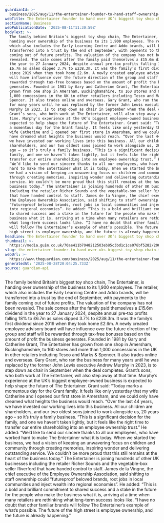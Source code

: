 ```yaml
---
guardianId: >-
  business/2025/aug/11/the-entertainer-founder-to-hand-staff-ownership-uk-biggest-toy-shop-chain
webTitle: The Entertainer founder to hand over UK’s biggest toy shop chain to staff
sectionName: Business
webPublicationDate: '2025-08-11T11:30:59Z'
bodyText: >-
  The family behind Britain’s biggest toy shop chain, The Entertainer, is
  handing over ownership of the business to its 1,900 employees. The retailer,
  which also includes the Early Learning Centre and Addo brands, will be
  transferred into a trust by the end of September, with payments to the family
  coming out of future profits. The valuation of the company has not been
  revealed. The sale comes after the family paid themselves a £15.6m dividend in
  the year to 27 January 2024, despite annual pre-tax profits falling 18% to
  £6.7m as sales dipped 3.7% to £238.3m. It was the family’s first dividend
  since 2019 when they took home £2.6m. A newly created employee advisory board
  will have influence over the future direction of the group and staff will be
  rewarded through tax-free bonuses based on the amount of profit the business
  generates. Founded in 1981 by Gary and Catherine Grant, The Entertainer has
  grown from one shop in Amersham, Buckinghamshire, to 160 stores and more than
  1,000 concessions in the UK in other retailers including Tesco and Marks &amp;
  Spencer. It also trades online and overseas. Gary Grant, who ran the business
  for many years until he was replaced by the former John Lewis executive Andrew
  Murphy in 2023, is to step down as chair in September when the deal completes.
  Grant’s sons, who both work at The Entertainer, will also step away at that
  time. Murphy’s experience at the UK’s biggest employee-owned business is
  expected to help shape the future of The Entertainer. Grant said: “Today marks
  a momentous day for the Grant family. It feels like only yesterday that my
  wife Catherine and I opened our first store in Amersham, and we could only
  have dreamed what heights the business would reach. “Over the last 44 years,
  we have invested our working lives into this business. All our children are
  shareholders, and our two oldest sons joined to work alongside us, 20 years
  ago – so it’s truly a family business. “This is a significant decision for the
  family, and one we haven’t taken lightly, but it feels like the right time to
  transfer our entire shareholding into an employee ownership trust.” He added:
  “We’d like to send our sincere thanks to all our employees, who have worked
  hard to make The Entertainer what it is today. When we started the business,
  we had a vision of keeping an unwavering focus on children and community
  through creating memories, inspiring wonder and delivering outstanding
  service. We couldn’t be more proud that this still remains at the heart of the
  business today.” The Entertainer is joining hundreds of other UK businesses
  including the retailer Richer Sounds and the vegetable-box seller Riverford
  that have handed control to staff. James de la Vingne, the chief executive of
  the Employee Ownership Association, said shifting to staff ownership could
  “futureproof beloved brands, root jobs in local communities and inject wealth
  into regional economies”. He added: “This is a bold and brilliant commitment
  to shared success and a stake in the future for the people who make the
  business what it is, arriving at a time when many retailers are rethinking
  what long-term success looks like. “I have no doubt that other familiar brands
  will follow The Entertainer’s example of what’s possible. The future of the
  high street is employee ownership, and the future is already happening.”
headline: The Entertainer founder to hand over UK’s biggest toy shop chain to staff
thumbnail: >-
  https://media.guim.co.uk/70ae411b7048212503eb85c3bd1c1ce078bf5282/290_0_4270_3415/500.jpg
slug: the-entertainer-founder-to-hand-over-uks-biggest-toy-shop-chain-to-staff
webUrl: >-
  https://www.theguardian.com/business/2025/aug/11/the-entertainer-founder-to-hand-staff-ownership-uk-biggest-toy-shop-chain
generatedAt: '2025-08-28T20:04:25.733Z'
source: guardian-api
---
```

The family behind Britain’s biggest toy shop chain, The Entertainer, is handing over ownership of the business to its 1,900 employees. The retailer, which also includes the Early Learning Centre and Addo brands, will be transferred into a trust by the end of September, with payments to the family coming out of future profits. The valuation of the company has not been revealed. The sale comes after the family paid themselves a £15.6m dividend in the year to 27 January 2024, despite annual pre-tax profits falling 18% to £6.7m as sales dipped 3.7% to £238.3m. It was the family’s first dividend since 2019 when they took home £2.6m. A newly created employee advisory board will have influence over the future direction of the group and staff will be rewarded through tax-free bonuses based on the amount of profit the business generates. Founded in 1981 by Gary and Catherine Grant, The Entertainer has grown from one shop in Amersham, Buckinghamshire, to 160 stores and more than 1,000 concessions in the UK in other retailers including Tesco and Marks &amp; Spencer. It also trades online and overseas. Gary Grant, who ran the business for many years until he was replaced by the former John Lewis executive Andrew Murphy in 2023, is to step down as chair in September when the deal completes. Grant’s sons, who both work at The Entertainer, will also step away at that time. Murphy’s experience at the UK’s biggest employee-owned business is expected to help shape the future of The Entertainer. Grant said: “Today marks a momentous day for the Grant family. It feels like only yesterday that my wife Catherine and I opened our first store in Amersham, and we could only have dreamed what heights the business would reach. “Over the last 44 years, we have invested our working lives into this business. All our children are shareholders, and our two oldest sons joined to work alongside us, 20 years ago – so it’s truly a family business. “This is a significant decision for the family, and one we haven’t taken lightly, but it feels like the right time to transfer our entire shareholding into an employee ownership trust.” He added: “We’d like to send our sincere thanks to all our employees, who have worked hard to make The Entertainer what it is today. When we started the business, we had a vision of keeping an unwavering focus on children and community through creating memories, inspiring wonder and delivering outstanding service. We couldn’t be more proud that this still remains at the heart of the business today.” The Entertainer is joining hundreds of other UK businesses including the retailer Richer Sounds and the vegetable-box seller Riverford that have handed control to staff. James de la Vingne, the chief executive of the Employee Ownership Association, said shifting to staff ownership could “futureproof beloved brands, root jobs in local communities and inject wealth into regional economies”. He added: “This is a bold and brilliant commitment to shared success and a stake in the future for the people who make the business what it is, arriving at a time when many retailers are rethinking what long-term success looks like. “I have no doubt that other familiar brands will follow The Entertainer’s example of what’s possible. The future of the high street is employee ownership, and the future is already happening.”

